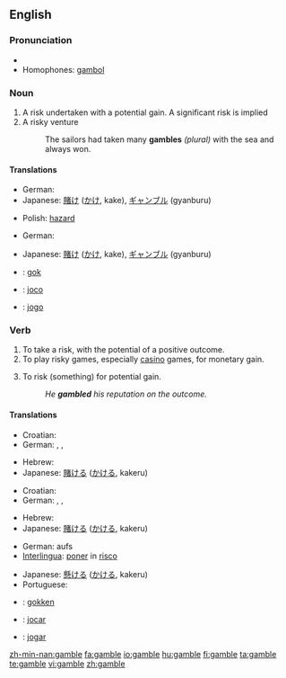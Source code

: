 {{wikipedia|Gamble (disambiguation)}}
==English==

===Pronunciation===
* {{rhymes|æmbəl}}
* Homophones: [[gambol]]

===Noun===
{{wikipedia}}
{{en-noun}}

# A risk undertaken with a potential gain. A significant risk is implied
# A risky venture
#: The sailors had taken many '''gambles''' ''(plural)'' with the sea and always won.

====Translations====
{{trans-top|a risk undertaken with a potential gain}}
* German: {{t+|de|Glücksspiel|n}}
* Japanese: [[賭け]] ([[かけ]], kake), [[ギャンブル]] (gyanburu)
{{trans-mid}}
* Polish: [[hazard]] {{m}}
{{trans-bottom}}

{{trans-top|a risky venture}}
* German: {{t+|de|Glücksspiel|n}}
{{trans-mid}}
* Japanese: [[賭け]] ([[かけ]], kake), [[ギャンブル]] (gyanburu)
{{trans-bottom}}

{{checktrans-top}}
* {{ttbc|Dutch}}: [[gok]] {{m}}
{{checktrans-mid}}
* {{ttbc|Interlingua}}: [[joco]]
* {{ttbc|Portuguese}}: [[jogo]] {{m}}
{{checktrans-bottom}}

===Verb===
{{en-verb|gambl|ing}}

# To take a risk, with the potential of a positive outcome.
# To play risky games, especially [[casino]] games, for monetary gain.
# {{transitive}} To risk (something) for potential gain.
#: ''He '''gambled''' his reputation on the outcome.''

====Translations====
{{trans-top|to take a risk, with the potential of a positive outcome}}
* Croatian: {{t|hr|kockati|alt=kȍckati se}}
* German: {{t-|de|riskant}} {{t+|de|spielen}}, {{t-|de|spekulieren}}, {{slang}} {{t+|de|zocken}}
{{trans-mid}}
* Hebrew: {{t+|he|להמר|sc=Hebr}}
* Japanese: [[賭ける]] ([[かける]], kakeru)
{{trans-bottom}}

{{trans-top|to play casino games}}
* Croatian: {{t|hr|kockati|alt=kȍckati se}}
* German: {{t-|de|wetten}}, {{t+|de|spielen}}, {{slang}} {{t+|de|zocken}}
{{trans-mid}}
* Hebrew: {{t+|he|להמר|sc=Hebr}}
* Japanese: [[賭ける]] ([[かける]], kakeru)
{{trans-bottom}}

{{trans-top|''(transitive)'' to risk something for potential gain}}
* German: aufs {{t+|de|Spiel|n}} {{t+|de|setzen}}
* [[Interlingua]]: [[poner]] in [[risco]]
{{trans-mid}}
* Japanese: [[懸ける]] ([[かける]], kakeru)
* Portuguese: {{t+|pt|arriscar}}
{{trans-bottom}}

<!--intransitive? both? In English, the 1st and 3rd are not distinct senses. -->
{{checktrans-top}}
* {{ttbc|Dutch}}: [[gokken]]
{{checktrans-mid}}
* {{ttbc|Interlingua}}: [[jocar]]
* {{ttbc|Portuguese}}: [[jogar]]
{{checktrans-bottom}}

[[zh-min-nan:gamble]]
[[fa:gamble]]
[[io:gamble]]
[[hu:gamble]]
[[fi:gamble]]
[[ta:gamble]]
[[te:gamble]]
[[vi:gamble]]
[[zh:gamble]]